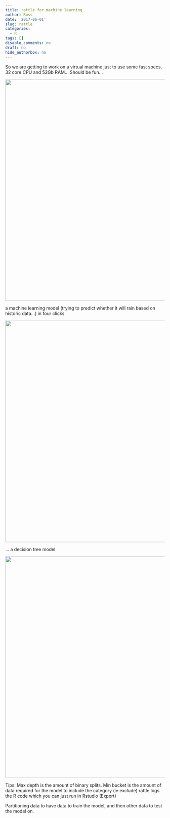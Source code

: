 ```yaml
---
title: rattle for machine learning
author: Ross
date: '2017-06-01'
slug: rattle
categories:
  - R
tags: []
disable_comments: no
draft: no
hide_authorbox: no
---
```


So we are getting to work on a virtual machine just to use some fast specs, 32 core CPU and 52Gb RAM... Should be fun...

<img src="https://github.com/rosseji/factfig/blob/master/images/cloud.png?raw=true" width="700">

a machine learning model (trying to predict whether it will rain based on historic data...) in four clicks

<img src="https://github.com/rosseji/factfig/blob/master/images/first%20model.png?raw=true" width="700">

... a decision tree model:

<img src="https://github.com/rosseji/factfig/blob/master/images/model1%20tree.png?raw=true" width="700">


Tips: 
Max depth is the amount of binary splits.
Min bucket is the amount of data required for the model to include the category (ie exclude)
rattle logs the R code which you can just run in Rstudio (Export)

Partitioning data to have data to train the model, and then other data to test the model on.